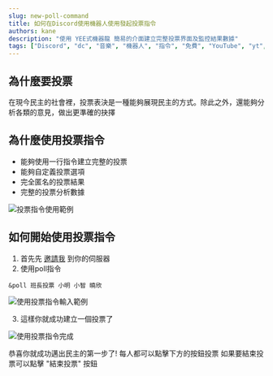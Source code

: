 ---
slug: new-poll-command
title: 如何在Discord使用機器人使用發起投票指令
authors: kane
description: "使用 YEE式機器龍 簡易的介面建立完整投票界面及監控結果數據"
tags: ["Discord", "dc", "音樂", "機器人", "指令", "免費", "YouTube", "yt", "2022", "Rythm", "Groovy"]
---


## 為什麼要投票
在現今民主的社會裡，投票表決是一種能夠展現民主的方式。除此之外，還能夠分析各類的意見，做出更準確的抉擇

## 為什麼使用投票指令
- 能夠使用一行指令建立完整的投票
- 能夠自定義投票選項
- 完全匿名的投票結果
- 完整的投票分析數據

![投票指令使用範例](new-poll-command/example-usage.png)

<Adsense/>

## 如何開始使用投票指令

1. 首先先 [邀請我](/blog/how-to-invite-bot) 到你的伺服器
2. 使用poll指令
```
&poll 班長投票 小明 小智 曉欣
```
![使用投票指令輸入範例](new-poll-command/step-usage-1.png)

3. 這樣你就成功建立一個投票了

![使用投票指令完成](new-poll-command/step-usage-2.png)

恭喜你就成功邁出民主的第一步了!
每人都可以點擊下方的按鈕投票
如果要結束投票可以點擊 "結束投票" 按鈕

<Adsense/>